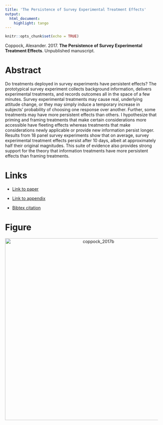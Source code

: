 ```yaml
---
title: 'The Persistence of Survey Experimental Treatment Effects'
output:
  html_document:
    highlight: tango
---
```


```r
knitr::opts_chunk$set(echo = TRUE)
```

Coppock, Alexander. 2017. <b>The Persistence of Survey Experimental Treatment Effects</b>. Unpublished manuscript.

# Abstract
Do treatments deployed in survey experiments have persistent effects? The prototypical survey experiment collects background information, delivers experimental treatments, and records outcomes all in the space of a few minutes. Survey experimental treatments may cause real, underlying attitude change, or they may simply induce a temporary increase in subjects' probability of choosing one response over another. Further, some treatments may have more persistent effects than others. I hypothesize that priming and framing treatments that make certain considerations more accessible have fleeting effects whereas treatments that make considerations newly applicable or provide new information persist longer. Results from 18 panel survey experiments show that on average, survey experimental treatment effects persist after 10 days, albeit at approximately half their original magnitudes. This suite of evidence also provides strong support for the theory that information treatments have more persistent effects than framing treatments.

# Links
 - <a href='coppock_2017b.pdf' target='_blank'>Link to paper</a>
 - <a href='coppock_2017b_appendix.pdf'target='_blank'>Link to appendix</a>


 - <a href='coppock_2017b.bib'target='_blank'>Bibtex citation</a>

# Figure
<center><img src="display_figures/coppock_2017b_display.png" alt="coppock_2017b" width="600"></center>
